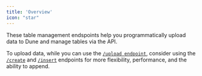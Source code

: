 ```yaml
---
title: 'Overview'
icon: "star"
---
```


These table management endspoints help you programmatically upload data to Dune and manage tables via the API.

To upload data, while you can use the [`/upload endpoint`](./upload), consider using the [`/create`](./create) and [`/insert`](./insert) endpoints for more flexibility, performance, and the ability to append.
